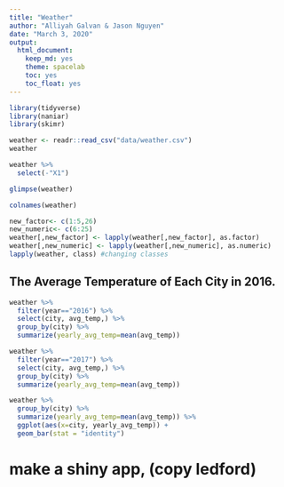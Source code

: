 ```yaml
---
title: "Weather"
author: "Alliyah Galvan & Jason Nguyen"
date: "March 3, 2020"
output:
  html_document: 
    keep_md: yes
    theme: spacelab
    toc: yes
    toc_float: yes
---
```


```r
library(tidyverse)
library(naniar)
library(skimr)
```

```r
weather <- readr::read_csv("data/weather.csv")
weather
```

```r
weather %>% 
  select(-"X1")
```

```r
glimpse(weather)
```

```r
colnames(weather)
```

```r
new_factor<- c(1:5,26)
new_numeric<- c(6:25)
weather[,new_factor] <- lapply(weather[,new_factor], as.factor)
weather[,new_numeric] <- lapply(weather[,new_numeric], as.numeric)
lapply(weather, class) #changing classes
```


## The Average Temperature of Each City in 2016.
```r
weather %>% 
  filter(year=="2016") %>% 
  select(city, avg_temp,) %>% 
  group_by(city) %>%
  summarize(yearly_avg_temp=mean(avg_temp))
```

```r
weather %>% 
  filter(year=="2017") %>% 
  select(city, avg_temp,) %>% 
  group_by(city) %>%
  summarize(yearly_avg_temp=mean(avg_temp))
```

```r
weather %>%
  group_by(city) %>%
  summarize(yearly_avg_temp=mean(avg_temp)) %>% 
  ggplot(aes(x=city, yearly_avg_temp)) +
  geom_bar(stat = "identity")
```

# make a shiny app, (copy ledford)